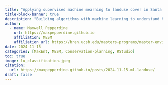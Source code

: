 ```yaml
---
title: "Applying supervised machine mearning to landuse cover in Santa Barbara, CA"
title-block-banner: true
description: "Building algorithms with machine learning to understand how we use our land"
author: 
  - name: Maxwell Pepperdine
    url: https://maxpepperdine.github.io
    affiliation: MESM
    affiliation_url: https://bren.ucsb.edu/masters-programs/master-environmental-science-and-management 
date: 2024-11-15
categories: [MaxEnt, MESM, Conservation-planning, RStudio]
toc: true
image: lu_classification.jpeg
citation: 
  url: https://maxpepperdine.github.io/posts/2024-11-15-ml-landuse/
draft: false
---
```





